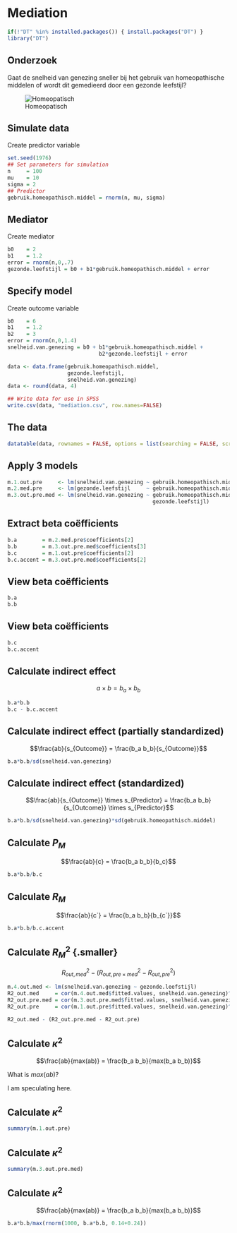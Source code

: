 # Mediation {.section}

```r
if(!"DT" %in% installed.packages()) { install.packages("DT") }
library("DT")
```

## Onderzoek

Gaat de snelheid van genezing sneller bij het gebruik van homeopathische middelen of wordt dit gemedieerd door een gezonde leefstijl?

![Homeopatisch](http://www.kidneyabc.com/uploads/allimg/130404/2-13040414233CW.jpg)

## Simulate data {.subsection}

Create predictor variable

```r
set.seed(1976)
## Set parameters for simulation
n     = 100
mu    = 10
sigma = 2
## Predictor
gebruik.homeopathisch.middel = rnorm(n, mu, sigma)
```

## Mediator 

Create mediator

```r
b0    = 2
b1    = 1.2
error = rnorm(n,0,.7)
gezonde.leefstijl = b0 + b1*gebruik.homeopathisch.middel + error
```

## Specify model 

Create outcome variable

```r
b0    = 6
b1    = 1.2
b2    = 3
error = rnorm(n,0,1.4)
snelheid.van.genezing = b0 + b1*gebruik.homeopathisch.middel +
                             b2*gezonde.leefstijl + error

data <- data.frame(gebruik.homeopathisch.middel, 
                   gezonde.leefstijl, 
                   snelheid.van.genezing)
data <- round(data, 4)
```

```r
## Write data for use in SPSS
write.csv(data, "mediation.csv", row.names=FALSE)
```

## The data {.subsection}

```r
datatable(data, rownames = FALSE, options = list(searching = FALSE, scrollY = 415, paging = F, info = F))
```

## Apply 3 models {.smaller}

```r
m.1.out.pre     <- lm(snelheid.van.genezing ~ gebruik.homeopathisch.middel)
m.2.med.pre     <- lm(gezonde.leefstijl     ~ gebruik.homeopathisch.middel)
m.3.out.pre.med <- lm(snelheid.van.genezing ~ gebruik.homeopathisch.middel + 
                                              gezonde.leefstijl)
```

## Extract beta coëfficients

```r
b.a        = m.2.med.pre$coefficients[2]
b.b        = m.3.out.pre.med$coefficients[3]
b.c        = m.1.out.pre$coefficients[2]
b.c.accent = m.3.out.pre.med$coefficients[2]
```

## View beta coëfficients {.subsection}

```r
b.a
b.b
```

## View beta coëfficients

```r
b.c
b.c.accent
```

## Calculate indirect effect {.subsection}

$$a \times b = b_a \times b_b$$

```r
b.a*b.b
b.c - b.c.accent
```

## Calculate indirect effect (partially standardized) {.subsection}

$$\frac{ab}{s_{Outcome}} = \frac{b_a b_b}{s_{Outcome}}$$

```r
b.a*b.b/sd(snelheid.van.genezing)
```

## Calculate indirect effect (standardized) {.subsection}

$$\frac{ab}{s_{Outcome}} \times s_{Predictor} = \frac{b_a b_b}{s_{Outcome}} \times s_{Predictor}$$

```r
b.a*b.b/sd(snelheid.van.genezing)*sd(gebruik.homeopathisch.middel)
```

## Calculate $P_M$ {.subsection}

$$\frac{ab}{c} = \frac{b_a b_b}{b_c}$$

```r
b.a*b.b/b.c
```

## Calculate $R_M$ {.subsection}

$$\frac{ab}{c`} = \frac{b_a b_b}{b_{c`}}$$

```r
b.a*b.b/b.c.accent
```

## Calculate $R^2_M$ {.smaller} {.subsection}

$$R^2_{out,med} − (R^2_{out,pre \times med} − R^2_{out,pre})$$

```r
m.4.out.med <- lm(snelheid.van.genezing ~ gezonde.leefstijl)
R2_out.med     = cor(m.4.out.med$fitted.values, snelheid.van.genezing)^2
R2_out.pre.med = cor(m.3.out.pre.med$fitted.values, snelheid.van.genezing)^2
R2_out.pre     = cor(m.1.out.pre$fitted.values, snelheid.van.genezing)^2

R2_out.med - (R2_out.pre.med - R2_out.pre)
```

## Calculate $\kappa^2$ {.subsection}

$$\frac{ab}{max(ab)} = \frac{b_a b_b}{max(b_a b_b)}$$

What is $max(ab)$?

I am speculating here.

## Calculate $\kappa^2$ {.smaller}

```r
summary(m.1.out.pre)
```

## Calculate $\kappa^2$ {.smaller}

```r
summary(m.3.out.pre.med)
```

## Calculate $\kappa^2$

$$\frac{ab}{max(ab)} = \frac{b_a b_b}{max(b_a b_b)}$$

```r
b.a*b.b/max(rnorm(1000, b.a*b.b, 0.14+0.24))
```